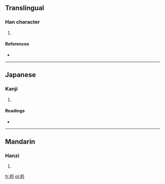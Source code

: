 ==Translingual==

===Han character===
{{Han char|rn=46|rad=山|as=06|sn=9|four=2222<sub>7</sub>|canj=山一弓弓 (UMNN)}}

# {{defn|Han|sort=山06}}

====References====
* {{Han ref|kx=0311.030|dkj=08055|dj=0611.020|hdz=10770.010|uh=5CDB|ud=23771|bh=CE7E|bd=52862}}

----

==Japanese==

===Kanji===
{{ja-kanji|grade=|rs=山06}}

# {{defn|Japanese|sort=山06}}

====Readings====
* {{ja-readings|on=[[り]] (ri)|kun=[[さかみち]] (sakamichi)}}

----

==Mandarin==

===Hanzi===
{{cmn-hanzi|pin=[[lǐ]] ([[li3]])|wg=li<sup>3</sup>}}

# {{defn|Mandarin|sort=山06}}

[[fr:峛]]
[[pl:峛]]